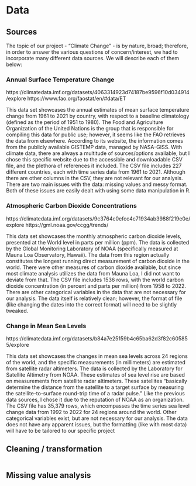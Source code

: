 # Data 

## Sources

The topic of our project - "Climate Change" - is by nature, broad; therefore, in order to answer the various questions of concern/interest, we had to incorporate many different data sources.  We will describe each of them below:

### Annual Surface Temperature Change
https://climatedata.imf.org/datasets/4063314923d74187be9596f10d034914/explore 
https://www.fao.org/faostat/en/#data/ET 

This data set showcases the annual estimates of mean surface temperature change from 1961 to 2021 by country, with respect to a baseline climatology (defined as the period of 1951 to 1980).  The Food and Agriculture Organization of the United Nations is the group that is responsible for compiling this data for public use; however, it seems like the FAO retrieves the data from elsewhere.  According to its website, the information comes from the publicly available GISTEMP data, managed by NASA-GISS.  With climate data, there are always a multitude of sources/options available, but I chose this specific website due to the accessible and downloadable CSV file, and the plethora of references it included.  The CSV file includes 227 different countries, each with time series data from 1961 to 2021.  Although there are other columns in the CSV, they are not relevant for our analysis.  There are two main issues with the data: missing values and messy format.  Both of these issues are easily dealt with using some data manipulation in R. 


### Atmospheric Carbon Dioxide Concentrations
https://climatedata.imf.org/datasets/9c3764c0efcc4c71934ab3988f219e0e/explore 
https://gml.noaa.gov/ccgg/trends/ 

This data set showcases the monthly atmospheric carbon dioxide levels, presented at the World level in parts per million (ppm). The data is collected by the Global Monitoring Laboratory of NOAA (specifically measured at Mauna Loa Observatory, Hawaii).  The data from this region actually constitutes the longest running direct measurement of carbon dioxide in the world.  There were other measures of carbon dioxide available, but since most climate analysis utilizes the data from Mauna Loa, I did not want to deviate from that.  The CSV file includes 1536 rows, with the world carbon dioxide concentration (in percent and parts per million) from 1958 to 2022.  There are other categorical variables in the data that are not necessary for our analysis.  The data itself is relatively clean; however, the format of file (like changing the dates into the correct format) will need to be slightly tweaked.  

### Change in Mean Sea Levels
https://climatedata.imf.org/datasets/b84a7e25159b4c65ba62d3f82c605855/explore 

This data set showcases the changes in mean sea levels across 24 regions of the world, and the specific measurements (in millimeters) are estimated from satellite radar altimeters.  The data is collected by the Laboratory for Satellite Altimetry from NOAA.  These estimates of sea level rise are based on measurements from satellite radar altimeters. These satellites "basically determine the distance from the satellite to a target surface by measuring the satellite-to-surface round-trip time of a radar pulse."  Like the previous data sources, I chose it due to the reputation of NOAA as an organization.  The CSV file has 35,379 rows, which encompasses the time series sea level change data from 1992 to 2022 for 24 regions around the world.  Other categorical variables exist, but are not necessary for our analysis. The data does not have any apparent issues, but the formatting (like with most data) will have to be tailored to our specific project



## Cleaning / transformation

```r

```
## Missing value analysis

```r

```